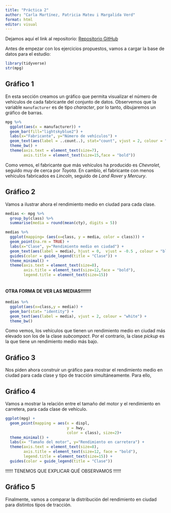 ```yaml
---
title: "Práctica 2"
author: "Carla Martínez, Patricia Mateu i Margalida Verd"
format: html
editor: visual
---
```


Dejamos aquí el link al repositorio: [Repositorio GitHub](https://github.com/MargalidaVerd/Practica2.git)

Antes de empezar con los ejercicios propuestos, vamos a cargar la base de datos para el estudio:

```r
library(tidyverse)
str(mpg)
```

## Gráfico 1

En esta sección creamos un gráfico que permita visualizar el número de vehículos de cada fabricante del conjunto de datos. Observemos que la variable `manufacturer` es de tipo *character*, por lo tanto, dibujaremos un gráfico de barras.

```r
mpg %>% 
  ggplot(aes(x = manufacturer)) +
  geom_bar(fill="lightskyblue2") + 
  labs(x="Fabricante", y="Número de vehículos") +
  geom_text(aes(label = ..count..), stat="count", vjust = 2, colour = "steelblue4") +
  theme_bw() +
  theme(axis.text = element_text(size=7),
        axis.title = element_text(size=15,face = "bold")) 
```

Como vemos, el fabricante que más vehículos ha producido es *Chevrolet*, seguido muy de cerca por *Toyota*. En cambio, el fabricante con menos vehículos fabricados es *Lincoln*, seguido de *Land Rover* y *Mercury*.

## Gráfico 2

Vamos a ilustrar ahora el rendimiento medio en ciudad para cada clase.

```r

medias <- mpg %>% 
  group_by(class) %>% 
  summarise(media = round(mean(cty), digits = 5))

medias %>% 
  ggplot(mapping= (aes(x=class, y = media, color = class))) +
  geom_point(na.rm = TRUE) + 
  labs(x="Clase", y="Rendimiento medio en ciudad") +
  geom_text(aes(label = media), hjust = 0,  vjust = -0.5 , colour = "black") +
  guides(color = guide_legend(title = "Clase")) +
  theme_minimal() +
  theme(axis.text = element_text(size=8),
        axis.title = element_text(size=12,face = "bold"),
        legend.title = element_text(size=15))  
  

```

#### OTRA FORMA DE VER LAS MEDIAS!!!!!!!

```r
medias %>% 
  ggplot(aes(x=class,y = media)) +
  geom_bar(stat= "identity") +  
  geom_text(aes(label = media), vjust = 2, colour = "white") +
  theme_bw() 
```

Como vemos, los vehículos que tienen un rendimiento medio en ciudad más elevado son los de la clase *subcompact*. Por el contrario, la clase *pickup* es la que tiene un rendimiento medio más bajo.

## Gráfico 3

Nos piden ahora construir un gráfico para mostrar el rendimiento medio en ciudad para cada clase y tipo de tracción simultáneamente. Para ello,

## Gráfico 4

Vamos a mostrar la relación entre el tamaño del motor y el rendimiento en carretera, para cada clase de vehículo.

```r
ggplot(mpg) +
  geom_point(mapping = aes(x = displ,
                           y = hwy,
                           color = class), size=2)+ 
  theme_minimal() +
  labs(x= "Tamaño del motor", y="Rendimiento en carretera") +
  theme(axis.text = element_text(size=8),
        axis.title = element_text(size=12, face = "bold"),
        legend.title = element_text(size=15)) + 
  guides(color = guide_legend(title = "Clase"))
```

!!!!!! TENEMOS QUE EXPLICAR QUÉ OBSERVAMOS !!!!!!

## Gráfico 5

Finalmente, vamos a comparar la distribución del rendimiento en ciudad para distintos tipos de tracción.
